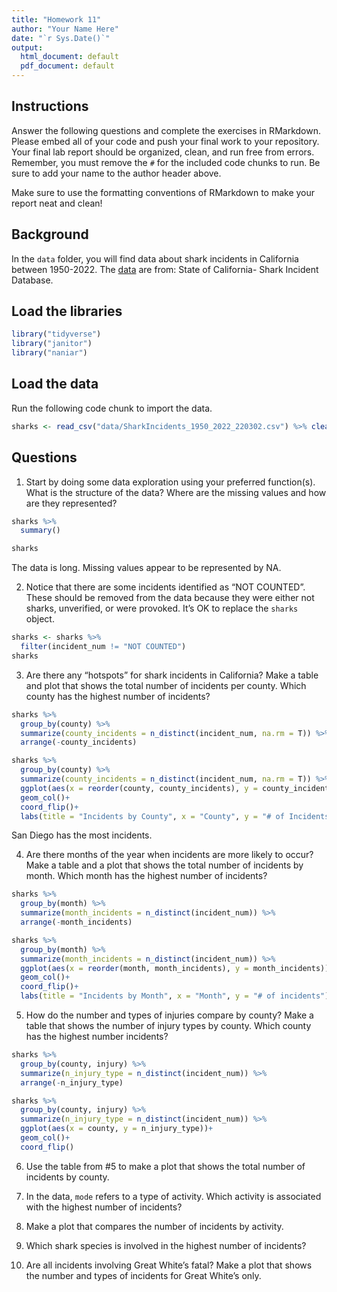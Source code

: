 ```yaml
---
title: "Homework 11"
author: "Your Name Here"
date: "`r Sys.Date()`"
output:
  html_document: default
  pdf_document: default
---
```


## Instructions
Answer the following questions and complete the exercises in RMarkdown. Please embed all of your code and push your final work to your repository. Your final lab report should be organized, clean, and run free from errors. Remember, you must remove the `#` for the included code chunks to run. Be sure to add your name to the author header above.  

Make sure to use the formatting conventions of RMarkdown to make your report neat and clean!    

## Background
In the `data` folder, you will find data about shark incidents in California between 1950-2022. The [data](https://catalog.data.gov/dataset/shark-incident-database-california-56167) are from: State of California- Shark Incident Database.   

## Load the libraries
```r
library("tidyverse")
library("janitor")
library("naniar")
```

## Load the data
Run the following code chunk to import the data.
```r
sharks <- read_csv("data/SharkIncidents_1950_2022_220302.csv") %>% clean_names()
```

## Questions
1. Start by doing some data exploration using your preferred function(s). What is the structure of the data? Where are the missing values and how are they represented?

```r
sharks %>% 
  summary()
```
```r
sharks
```
The data is long. Missing values appear to be represented by NA.


2. Notice that there are some incidents identified as "NOT COUNTED". These should be removed from the data because they were either not sharks, unverified, or were provoked. It's OK to replace the `sharks` object.

```r
sharks <- sharks %>% 
  filter(incident_num != "NOT COUNTED")
sharks
```


3. Are there any "hotspots" for shark incidents in California? Make a table and plot that shows the total number of incidents per county. Which county has the highest number of incidents?

```r
sharks %>% 
  group_by(county) %>% 
  summarize(county_incidents = n_distinct(incident_num, na.rm = T)) %>% 
  arrange(-county_incidents)
```
```r
sharks %>% 
  group_by(county) %>% 
  summarize(county_incidents = n_distinct(incident_num, na.rm = T)) %>% 
  ggplot(aes(x = reorder(county, county_incidents), y = county_incidents))+
  geom_col()+
  coord_flip()+
  labs(title = "Incidents by County", x = "County", y = "# of Incidents")
```
San Diego has the most incidents.


4. Are there months of the year when incidents are more likely to occur? Make a table and a plot that shows the total number of incidents by month. Which month has the highest number of incidents?

```r
sharks %>% 
  group_by(month) %>% 
  summarize(month_incidents = n_distinct(incident_num)) %>% 
  arrange(-month_incidents)
```


```r
sharks %>% 
  group_by(month) %>% 
  summarize(month_incidents = n_distinct(incident_num)) %>% 
  ggplot(aes(x = reorder(month, month_incidents), y = month_incidents))+
  geom_col()+
  coord_flip()+
  labs(title = "Incidents by Month", x = "Month", y = "# of incidents")
```


5. How do the number and types of injuries compare by county? Make a table that shows the number of injury types by county. Which county has the highest number incidents?

```r
sharks %>% 
  group_by(county, injury) %>% 
  summarize(n_injury_type = n_distinct(incident_num)) %>% 
  arrange(-n_injury_type)
```
```r
sharks %>% 
  group_by(county, injury) %>% 
  summarize(n_injury_type = n_distinct(incident_num)) %>% 
  ggplot(aes(x = county, y = n_injury_type))+
  geom_col()+
  coord_flip()
```


6. Use the table from #5 to make a plot that shows the total number of incidents by county.

7. In the data, `mode` refers to a type of activity. Which activity is associated with the highest number of incidents?

8. Make a plot that compares the number of incidents by activity.

9. Which shark species is involved in the highest number of incidents?  

10. Are all incidents involving Great White's fatal? Make a plot that shows the number and types of incidents for Great White's only.  